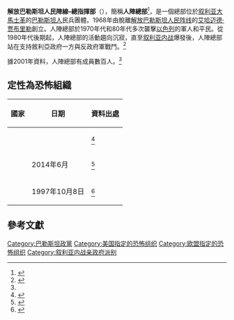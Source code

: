 {{not|解放巴勒斯坦人民阵线}}
'''解放巴勒斯坦人民陣線–總指揮部'''（{{Lang-ar|الجبهة الشعبية لتحرير فلسطين – القيادة العامة}}），簡稱'''人陣總部'''<ref name=china01>{{Cite web |url=http://www.china.com.cn/chinese/2001/Dec/84224.htm |title=巴勒斯坦主要组织一览表 |author=唐志超 |date=2001-12-07 |access-date=2016-09-27 |archive-date=2017-03-05 |archive-url=https://web.archive.org/web/20170305063327/http://www.china.com.cn/chinese/2001/Dec/84224.htm |dead-url=no }}</ref>，是一個總部位於[[叙利亚|叙利亚]][[大馬士革|大馬士革]]的[[巴勒斯坦人|巴勒斯坦人]]民兵團體。1968年由脫離[[解放巴勒斯坦人民阵线|解放巴勒斯坦人民阵线]]的[[艾哈迈德·贾布里勒|艾哈迈德·贾布里勒]]創立。人陣總部於1970年代和80年代多次襲擊[[以色列|以色列]]的軍人和平民。從1980年代後期起，人陣總部的活動趨向沉寂，直至[[叙利亚内战|叙利亚内战]]爆發後，人陣總部站在支持敘利亞政府一方與反政府軍戰鬥。<ref>{{cite web |url=http://mobile.reuters.com/article/idUSBRE8BG16X20121217?irpc=932 |title=Syrian rebels take over Palestinian camp in Damascus |publisher= |accessdate=2014-11-17 |archive-date=2016-03-04 |archive-url=https://web.archive.org/web/20160304024811/http://mobile.reuters.com/article/idUSBRE8BG16X20121217?irpc=932 |dead-url=no }}</ref>

據2001年資料，人陣總部有成員數百人。<ref name=china01/>

==定性為恐怖組織==
{| class="wikitable" style="text-align:center"
|-
!國家
!日期
!資料出處
|-
|{{flagcountry|Canada}}
|
|<ref>{{cite web|url=http://www.publicsafety.gc.ca/cnt/ntnl-scrt/cntr-trrrsm/lstd-ntts/crrnt-lstd-ntts-eng.aspx|title=About the listing process|publisher=|accessdate=2014-11-17|archive-date=2014-07-02|archive-url=https://web.archive.org/web/20140702154136/http://www.publicsafety.gc.ca/cnt/ntnl-scrt/cntr-trrrsm/lstd-ntts/crrnt-lstd-ntts-eng.aspx|dead-url=no}}</ref>
|-
|{{flagcountry|United Kingdom}}
|2014年6月
|<ref>{{cite web |url=https://www.gov.uk/government/uploads/system/uploads/attachment_data/file/324603/20140627-List_of_Proscribed_organisations_WEBSITE_final.pdf |title=存档副本 |accessdate=2014-07-31 |deadurl=yes |archiveurl=https://web.archive.org/web/20060630031633/http://www.homeoffice.gov.uk/security/terrorism-and-the-law/terrorism-act/proscribed-groups |archivedate=2006-06-30 }}</ref>
|-
|{{flagcountry|United States}}
|1997年10月8日
|<ref>{{cite web|url=http://www.state.gov/j/ct/rls/other/des/123085.htm|title=Foreign Terrorist Organizations|work=U.S. Department of State|accessdate=2014-11-17|archive-date=2015-12-27|archive-url=https://web.archive.org/web/20151227144539/http://www.state.gov/j/ct/rls/other/des/123085.htm|dead-url=no}}</ref>
|}

==參考文獻==
{{Reflist}}
{{巴勒斯坦政黨}}

[[Category:巴勒斯坦政黨|Category:巴勒斯坦政黨]]
[[Category:美国指定的恐怖组织|Category:美国指定的恐怖组织]]
[[Category:欧盟指定的恐怖组织|Category:欧盟指定的恐怖组织]]
[[Category:叙利亚内战亲政府派别|Category:叙利亚内战亲政府派别]]